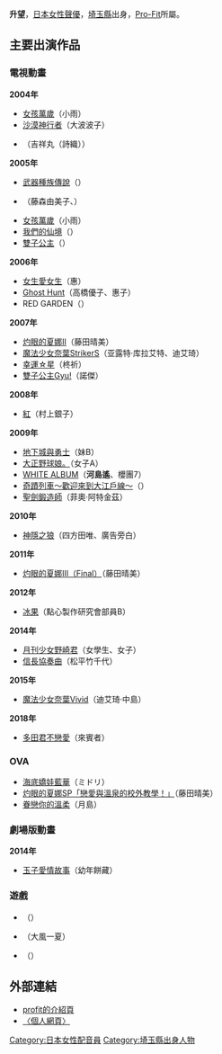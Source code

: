 {{配音員
|姓名= 
|圖片= 
|尺寸= 
|簡介= 
|原名= 
|外文名= 
|外文= 
|羅馬拼音= Masu Nozomi
|英文名= 
|暱稱= 
|藝名= 
|國籍= {{JPN}}
|籍貫= 
|出生地= {{JPN}}[[埼玉縣|埼玉縣]]
|出身地= 
|死歿地= 
|生年= 1980
|生月= 7
|生日= 26
|歿年= 
|歿月= 
|歿日= 
|血型= O型
|配演語言= 
|教育程度= 
|所屬= [[Pro-Fit|Pro-Fit]]
|宗教信仰= 
|配偶= 
|活躍年代= 
|出道作= 
|代表作= 
|網站= 
|其他= 
}}
{{Japanese|japanese=升 望|kana=ます のぞみ|romaji=Masu Nozomi}}
'''升望'''{{BD|1980年|7月26日|catIdx=Masu Nozomi}}，[[日本|日本]][[女性|女性]][[聲優|聲優]]，[[埼玉縣|埼玉縣]]出身，[[Pro-Fit|Pro-Fit]]所屬。

==主要出演作品==
===電視動畫===
'''2004年'''
* [[女孩萬歲|女孩萬歲]]（小雨）
* [[沙漠神行者|沙漠神行者]]（大波波子）
* {{lang|ja|陸奥圓明流外伝 修羅の刻}}（吉祥丸（詩織））

'''2005年'''
* [[武器種族傳說|武器種族傳說]]（{{lang|ja|フィオラ}}）
* {{lang|ja|奥さまは魔法少女}}（藤森由美子、{{lang|ja|ゆかり}}）
* [[女孩萬歲|女孩萬歲]]（小雨）
* [[我們的仙境|我們的仙境]]（{{lang|ja|亜麻根瑞穂（釘バット）}}）
* [[雙子公主|雙子公主]]（{{lang|ja|イシェル、キャンディ}}）

'''2006年'''
* [[女生愛女生|女生愛女生]]（惠）
* [[惡靈系列|Ghost Hunt]]（高橋優子、惠子）
* RED GARDEN（{{lang|ja|アンナ}}）

'''2007年'''
* [[灼眼的夏娜|灼眼的夏娜II]]（藤田晴美）
* [[魔法少女奈葉StrikerS|魔法少女奈葉StrikerS]]（亚露特·库拉艾特、迪艾琦）
* [[幸運☆星|幸運☆星]]（柊祈）
* [[雙子公主|雙子公主Gyu!]]（諾傑）

'''2008年'''
* [[紅_(小說)|紅]]（村上銀子）

'''2009年'''
* [[地下城與勇士|地下城與勇士]]（妹B）
* [[大正野球娘。|大正野球娘。]]（女子A）
* [[WHITE_ALBUM|WHITE ALBUM]]（'''河島遙'''、櫻團7）
* [[奇蹟列車|奇蹟列車～歡迎來到大江戶線～]]（{{tsl|ja|キャンペーンガール}}）
* [[聖劍鍛造師|聖劍鍛造師]]（菲奧‧阿特金茲）

'''2010年'''
* [[神隱之狼|神隱之狼]]（四方田唯、廣告旁白）

'''2011年'''
* [[灼眼的夏娜|灼眼的夏娜III（Final）]]（藤田晴美）

'''2012年'''
* [[冰果|冰果]]（點心製作研究會部員B）

'''2014年'''
* [[月刊少女野崎君|月刊少女野崎君]]（女學生、女子）
* [[信長協奏曲|信長協奏曲]]（松平竹千代）

'''2015年'''
* [[魔法少女奈葉Vivid|魔法少女奈葉Vivid]]（迪艾琦·中島）

'''2018年'''
* [[多田君不戀愛|多田君不戀愛]]（來賓者）

=== OVA ===
* [[海底嬌娃藍華|海底嬌娃藍華]]（ミドリ）
* [[灼眼的夏娜|灼眼的夏娜SP「戀愛與溫泉的校外教學！」]]（藤田晴美）
* [[眷戀你的溫柔|眷戀你的溫柔]]（月島）

===劇場版動畫===
'''2014年'''
* [[玉子市場|玉子愛情故事]]（幼年餅藏）

=== 遊戲 ===
* {{lang|ja|剣と魔法と学園モノ。}}（{{lang|ja|フェルパー・女}}）
* {{lang|ja|っポイ! ひと夏の経験!?}}（大風一夏）
* {{lang|ja|マビノ×スタイル}}（{{lang|ja|ノゾミ・G・天織}}）

== 外部連結 ==
* [http://profit-v.com/pro/talent_masu.html profit的介紹頁]{{Wayback|url=http://profit-v.com/pro/talent_masu.html |date=20080918063954 }}
* [https://web.archive.org/web/20100420041932/http://usashippo.hp.infoseek.co.jp/ {{lang|ja|○うさぎのしっぽ○}} 〈個人網頁〉]

{{Pro-Fit}}
{{DEFAULTSORT:Masu Nozomi}}
[[Category:日本女性配音員|Category:日本女性配音員]]
[[Category:埼玉縣出身人物|Category:埼玉縣出身人物]]